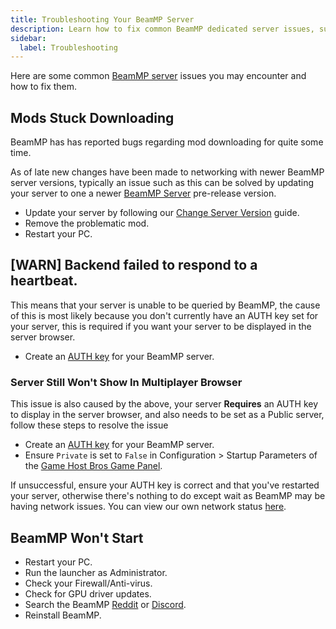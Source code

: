 ```yaml
---
title: Troubleshooting Your BeamMP Server
description: Learn how to fix common BeamMP dedicated server issues, such as Mod downloads getting stuck, backend failed to respond to a heartbeat and more.
sidebar:
  label: Troubleshooting
---
```


Here are some common [BeamMP server](https://www.gamehostbros.com/beammp-server-hosting/) issues you may encounter and how to fix them.

## Mods Stuck Downloading

BeamMP has has reported bugs regarding mod downloading for quite some time.

As of late new changes have been made to networking with newer BeamMP server versions, typically an issue such as this can be solved by updating your server to one a newer [BeamMP Server](https://github.com/BeamMP/BeamMP-Server/releases) pre-release version.

- Update your server by following our [Change Server Version](/games/beammp/change-version/) guide.
- Remove the problematic mod.
- Restart your PC.

## [WARN] Backend failed to respond to a heartbeat.

This means that your server is unable to be queried by BeamMP, the cause of this is most likely because you don't currently have an AUTH key set for your server, this is required if you want your server to be displayed in the server browser.

- Create an [AUTH key](/games/beammp/authkeys/) for your BeamMP server.

### Server Still Won't Show In Multiplayer Browser

This issue is also caused by the above, your server **Requires** an AUTH key to display in the server browser, and also needs to be set as a Public server, follow these steps to resolve the issue

- Create an [AUTH key](/games/beammp/authkeys/) for your BeamMP server.
- Ensure `Private` is set to `False` in Configuration > Startup Parameters of the [Game Host Bros Game Panel](https://panel.gamehostbros.com/).

If unsuccessful, ensure your AUTH key is correct and that you've restarted your server, otherwise there's nothing to do except wait as BeamMP may be having network issues. You can view our own network status [here](https://status.gamehostbros.com/).

## BeamMP Won't Start

- Restart your PC.
- Run the launcher as Administrator.
- Check your Firewall/Anti-virus.
- Check for GPU driver updates.
- Search the BeamMP [Reddit](https://www.reddit.com/r/BeamMP/) or [Discord](https://discord.gg/BeamMP).
- Reinstall BeamMP.